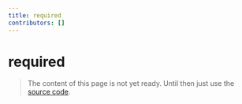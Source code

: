 ```yaml
---
title: required
contributors: []
---
```


# required

> The content of this page is not yet ready. Until then just use the [source code](https://github.com/fabian-hiller/valibot/blob/main/library/src/methods/required/required.ts).
